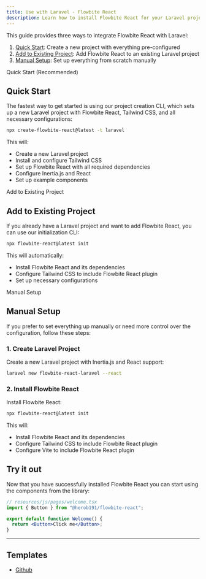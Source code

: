 ```yaml
---
title: Use with Laravel - Flowbite React
description: Learn how to install Flowbite React for your Laravel project using Inertia and start building modern websites with the most popular PHP framework in the world
---
```


This guide provides three ways to integrate Flowbite React with Laravel:

1. [Quick Start](#quick-start): Create a new project with everything pre-configured
2. [Add to Existing Project](#add-to-existing-project): Add Flowbite React to an existing Laravel project
3. [Manual Setup](#manual-setup): Set up everything from scratch manually

<TextDivider>Quick Start (Recommended)</TextDivider>

## Quick Start

The fastest way to get started is using our project creation CLI, which sets up a new Laravel project with Flowbite React, Tailwind CSS, and all necessary configurations:

```bash
npx create-flowbite-react@latest -t laravel
```

This will:

- Create a new Laravel project
- Install and configure Tailwind CSS
- Set up Flowbite React with all required dependencies
- Configure Inertia.js and React
- Set up example components

<TextDivider>Add to Existing Project</TextDivider>

## Add to Existing Project

If you already have a Laravel project and want to add Flowbite React, you can use our initialization CLI:

```bash
npx flowbite-react@latest init
```

This will automatically:

- Install Flowbite React and its dependencies
- Configure Tailwind CSS to include Flowbite React plugin
- Set up necessary configurations

<TextDivider>Manual Setup</TextDivider>

## Manual Setup

If you prefer to set everything up manually or need more control over the configuration, follow these steps:

### 1. Create Laravel Project

Create a new Laravel project with Inertia.js and React support:

```bash
laravel new flowbite-react-laravel --react
```

### 2. Install Flowbite React

Install Flowbite React:

```bash
npx flowbite-react@latest init
```

This will:

- Install Flowbite React and its dependencies
- Configure Tailwind CSS to include Flowbite React plugin
- Configure Vite to include Flowbite React plugin

## Try it out

Now that you have successfully installed Flowbite React you can start using the components from the library:

```jsx
// resources/js/pages/welcome.tsx
import { Button } from "@herob191/flowbite-react";

export default function Welcome() {
  return <Button>Click me</Button>;
}
```

<hr />

## Templates

- [Github](https://github.com/themesberg/flowbite-react-template-laravel)
